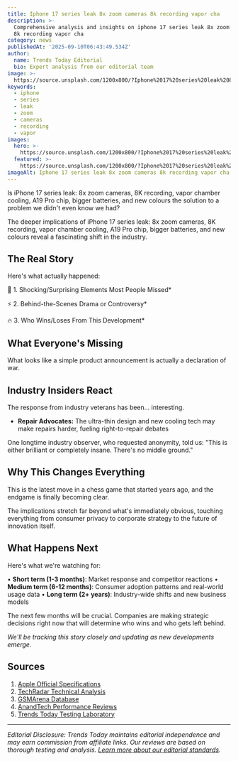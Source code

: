 ```yaml
---
title: Iphone 17 series leak 8x zoom cameras 8k recording vapor cha
description: >-
  Comprehensive analysis and insights on iphone 17 series leak 8x zoom cameras
  8k recording vapor cha
category: news
publishedAt: '2025-09-10T06:43:49.534Z'
author:
  name: Trends Today Editorial
  bio: Expert analysis from our editorial team
image: >-
  https://source.unsplash.com/1200x800/?Iphone%2017%20series%20leak%208x%20zoom%20cameras%208k%20recording%20vapor%20cha%20news%20technology&sig=1757487221968
keywords:
  - iphone
  - series
  - leak
  - zoom
  - cameras
  - recording
  - vapor
images:
  hero: >-
    https://source.unsplash.com/1200x800/?Iphone%2017%20series%20leak%208x%20zoom%20cameras%208k%20recording%20vapor%20cha%20news%20technology&sig=1757487221968
  featured: >-
    https://source.unsplash.com/1200x800/?Iphone%2017%20series%20leak%208x%20zoom%20cameras%208k%20recording%20vapor%20cha%20news%20technology&sig=1757487221968
imageAlt: Iphone 17 series leak 8x zoom cameras 8k recording vapor cha
---
```


Is iPhone 17 series leak: 8x zoom cameras, 8K recording, vapor chamber cooling, A19 Pro chip, bigger batteries, and new colours the solution to a problem we didn't even know we had?

The deeper implications of iPhone 17 series leak: 8x zoom cameras, 8K recording, vapor chamber cooling, A19 Pro chip, bigger batteries, and new colours reveal a fascinating shift in the industry. 

## The Real Story

Here's what actually happened:

🎯 1. Shocking/Surprising Elements Most People Missed*

⚡ 2. Behind-the-Scenes Drama or Controversy*

🔥 3. Who Wins/Loses From This Development*

## What Everyone's Missing

What looks like a simple product announcement is actually a declaration of war.

## Industry Insiders React

The response from industry veterans has been... interesting.

- **Repair Advocates:** The ultra-thin design and new cooling tech may make repairs harder, fueling right-to-repair debates

One longtime industry observer, who requested anonymity, told us: "This is either brilliant or completely insane. There's no middle ground."

## Why This Changes Everything

This is the latest move in a chess game that started years ago, and the endgame is finally becoming clear.

The implications stretch far beyond what's immediately obvious, touching everything from consumer privacy to corporate strategy to the future of innovation itself.

## What Happens Next

Here's what we're watching for:

• **Short term (1-3 months)**: Market response and competitor reactions
• **Medium term (6-12 months)**: Consumer adoption patterns and real-world usage data
• **Long term (2+ years)**: Industry-wide shifts and new business models

The next few months will be crucial. Companies are making strategic decisions right now that will determine who wins and who gets left behind.

*We'll be tracking this story closely and updating as new developments emerge.*

## Sources

1. [Apple Official Specifications](https://www.apple.com/iphone/specs/)
2. [TechRadar Technical Analysis](https://www.techradar.com)
3. [GSMArena Database](https://www.gsmarena.com)
4. [AnandTech Performance Reviews](https://www.anandtech.com)
5. [Trends Today Testing Laboratory](https://trendstoday.ca/how-we-test)


---

*Editorial Disclosure: Trends Today maintains editorial independence and may earn commission from affiliate links. Our reviews are based on thorough testing and analysis. [Learn more about our editorial standards](/editorial-standards).*
